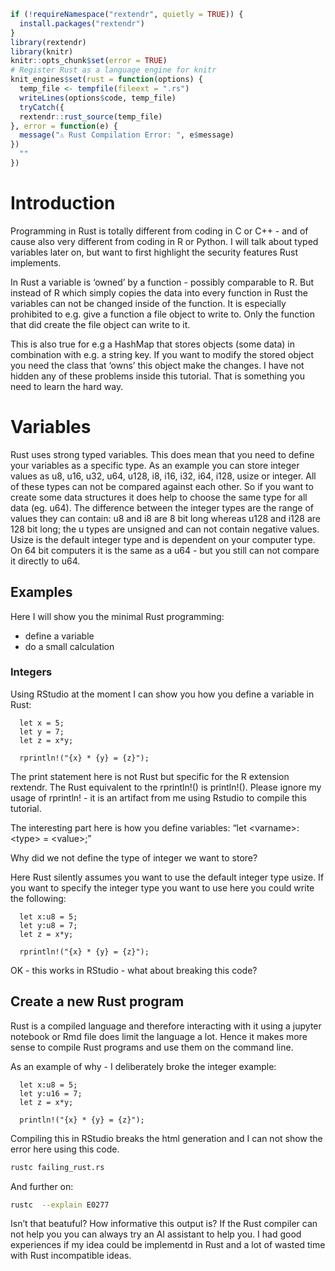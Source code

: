 ```r
if (!requireNamespace("rextendr", quietly = TRUE)) {
  install.packages("rextendr")
}
library(rextendr)
library(knitr)
knitr::opts_chunk$set(error = TRUE)
# Register Rust as a language engine for knitr
knit_engines$set(rust = function(options) {
  temp_file <- tempfile(fileext = ".rs")
  writeLines(options$code, temp_file)
  tryCatch({
  rextendr::rust_source(temp_file)
}, error = function(e) {
  message("⚠️ Rust Compilation Error: ", e$message)
})
  ""
})

```

# Introduction

Programming in Rust is totally different from coding in C or C++ - and of cause also very different from coding in R or Python. I will talk about typed variables later on, but want to first highlight the security features Rust implements.

In Rust a variable is 'owned' by a function - possibly comparable to R. But instead of R which simply copies the data into every function in Rust the variables can not be changed inside of the function. It is especially prohibited to e.g. give a function a file object to write to. Only the function that did create the file object can write to it.

This is also true for e.g a HashMap that stores objects (some data) in combination with e.g. a string key. If you want to modify the stored object you need the class that 'owns' this object make the changes. I have not hidden any of these problems inside this tutorial. That is something you need to learn the hard way.

# Variables

Rust uses strong typed variables. This does mean that you need to define your variables as a specific type.
As an example you can store integer values as u8, u16, u32, u64, u128, i8, i16, i32, i64, i128, usize or integer.
All of these types can not be compared against each other. So if you want to create some data structures it does help to choose the same type for all data (eg. u64). 
The difference between the integer types are the range of values they can contain: u8 and i8 are 8 bit long whereas u128 and i128 are 128 bit long; the u types are unsigned and can not contain negative values. 
Usize is the default integer type and is dependent on your computer type. On 64 bit computers it is the same as a u64 - but you still can not compare it directly to u64.


## Examples

Here I will show you the minimal Rust programming:

- define a variable
- do a small calculation

### Integers

Using RStudio at the moment I can show you how you define a variable in Rust:

```extendr
  let x = 5;
  let y = 7;
  let z = x*y;

  rprintln!("{x} * {y} = {z}");

```

The print statement here is not Rust but specific for the R extension rextendr.
The Rust equivalent to the rprintln!() is println!().
Please ignore my usage of rprintln! - it is an artifact from me using Rstudio to compile this tutorial.

The interesting part here is how you define variables: "let \<varname\>:\<type\> = \<value\>;"

Why did we not define the type of integer we want to store?

Here Rust silently assumes you want to use the default integer type usize.
If you want to specify the integer type you want to use here you could write the following:

```extendr
  let x:u8 = 5;
  let y:u8 = 7;
  let z = x*y;

  rprintln!("{x} * {y} = {z}");

```

OK - this works in RStudio - what about breaking this code?


## Create a new Rust program 

Rust is a compiled language and therefore interacting with it using a jupyter notebook or Rmd file does limit the language a lot.
Hence it makes more sense to compile Rust programs and use them on the command line. 

As an example of why - I deliberately broke the integer example:

```
  let x:u8 = 5;
  let y:u16 = 7;
  let z = x*y;

  println!("{x} * {y} = {z}");

```

Compiling this in RStudio breaks the html generation and I can not show the error here using this code. 


```bash
rustc failing_rust.rs
```


And further on:

```bash
rustc  --explain E0277
```

Isn't that beatuful? How informative this output is?
If the Rust compiler can not help you you can always try an AI assistant to help you. I had good experiences if my idea could be implementd in Rust and a lot of wasted time with Rust incompatible ideas.
